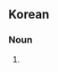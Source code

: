 ==Korean==
{{ko-hanjatab}}

===Noun===
{{ko-noun|hj|hangeul=신청자}}

# {{hanja form of|신청자|[[applicant]]}}
